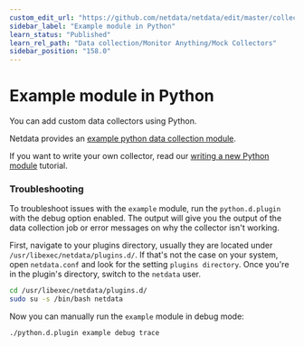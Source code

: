 ```yaml
---
custom_edit_url: "https://github.com/netdata/netdata/edit/master/collectors/python.d.plugin/example/README.md"
sidebar_label: "Example module in Python"
learn_status: "Published"
learn_rel_path: "Data collection/Monitor Anything/Mock Collectors"
sidebar_position: "158.0"
---
```



# Example module in Python

You can add custom data collectors using Python.

Netdata provides an [example python data collection module](https://github.com/netdata/netdata/tree/master/collectors/python.d.plugin/example).

If you want to write your own collector, read our [writing a new Python module](/docs/improving-netdata---developers/external-plugins/python.d.plugin#how-to-write-a-new-module) tutorial.


### Troubleshooting

To troubleshoot issues with the `example` module, run the `python.d.plugin` with the debug option enabled. The 
output will give you the output of the data collection job or error messages on why the collector isn't working.

First, navigate to your plugins directory, usually they are located under `/usr/libexec/netdata/plugins.d/`. If that's 
not the case on your system, open `netdata.conf` and look for the setting `plugins directory`. Once you're in the 
plugin's directory, switch to the `netdata` user.

```bash
cd /usr/libexec/netdata/plugins.d/
sudo su -s /bin/bash netdata
```

Now you can manually run the `example` module in debug mode:

```bash
./python.d.plugin example debug trace
```

